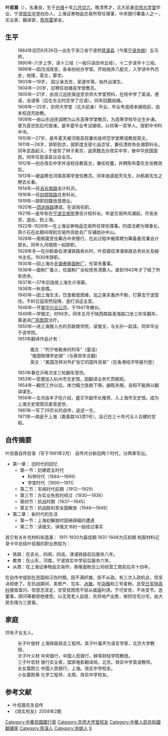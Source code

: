 {{multiple issues|
{{autobiography|time=2018-11-13T04:33:06+00:00}}
{{citecheck|time=2018-11-13T04:33:06+00:00}}
{{original research|time=2018-11-13T04:33:06+00:00}}
{{refimprove|time=2018-11-13T04:33:06+00:00}}
{{年谱|time=2018-11-13T04:33:06+00:00}}
}}
'''叶叔眉'''（{{bd|1884年||1971年|catIdx=Y}}），名秉良，生于[[光绪|光绪]]十年[[六月廿六|六月廿六]]，晚清秀才，北大前身[[京师大学堂|京师大学堂]]毕业，宁波[[效实中学|效实中学]]创办人，上海证券物品交易所常任理事，中央银行筹备人之一，实业家，翻译家，[[陈布雷|陈布雷]]挚友。

==生平==
:1884年旧历6月26日—出生于浙江省宁波府[[慈溪县|慈溪县]]（今属[[宁波|宁波]][[余姚|余姚]]）五马桥。 
:1890年-六岁上学，读十三经（一般只读四书五经），十二岁读毕十三经。
:1899年—因戊戌政变，各省纷纷办学堂。开始抛弃八股文，入学读中外历史，地理，英文，算学。
:1903年—19岁， 因父亲去世，家道中落，始外出谋生。
:1904年—20岁，应聘任钱塘县学堂教员。
:1905年—21岁，由浙江巡抚保送至京师大学堂预科，在校中学了英语，德语，法语等（后在东北时还学了日语）。同年回籍结婚。
:1909年—25岁，京师大学堂（北大前身）毕业。毕业考成绩未揭晓前，由本校选充助教。
:1909年—由山东巡抚调聘为山东高等学堂教员，为高等学校毕业生补课。曾为袁世凯后代授课。是年夏毕业考试揭晓，以优等一奖举人。授职中书科中书。
:1910年—27岁，是年夏天被河南高校兼优级师范学堂聘请教授英文。
:1911年—28岁，辞职到京，就职度支部七品京官，兼任清财务处湘鄂科长。同年武昌起义，于是剪了辫子离京，返原籍去办效实中学，做中华民国国民。同年任慈溪县议会会员。
:1912年—创办效实中学并该校任教英文，兼任校董。并聘陈布雷先生任教效实。
:1913年—被返聘去河南高等学堂任教员。同年由虞挺芳先生，孙鹤皋先生之聘去长春。
:1914年—任[[吉长铁路|吉长铁路]]会计科员。
:1916年—任[[四郑铁路|四郑铁路]]总务科长。
:1919年—辞职回籍改营商业。
:1920年—[[泗洮铁路|泗洮铁路]]建成，在该局任职。
:1921年—是年秋在[[宁波交易所|宁波交易所]]里任计校科长。年底交易所风潮起，尽丧余资，退出。到上海。
:1922年-1928年—在上海证券物品交易所任常任理事。时虞洽卿为理事长。蒋介石在此期间得到交易所资助去广东辅助孙中山。
:1928年—周佩箴受任筹办中央银行，在此过程中被周聘为筹备委员兼会计部长。同年九月随周一起辞职。
:1928年冬—在孙鹤皋任津浦铁路局长时，叶叔眉任津浦铁路总务处长及秘书主任。1930年辞职。
:1930年—回上海办[[无锡泰隆面粉厂|无锡泰隆面粉厂]]，任常务董事。
:1936年—面粉厂着火，任面粉厂全权债务清算人。直到1943年才了结了所有债务。
:1937年—37年后隐居上海生计渐窘。
:1938年—秋丧偶。
:1945年—因上海生活，饮食极度困难，加之美军轰炸不断，打算去宁波暂住。不料日寇突然投降，遂打消这主意。
:1946年—开[[南华兴业公司|南华兴业公司]]，于1947年散伙。
:1949年—学俄文，时66岁。同年五月于陕西南路淮海路口坐三轮车翻车，昏迷进[[广慈医院|广慈医院]]治疗。
:1950年—进上海俄人办的苏联商学院，读俄文，与长孙一起读。同年毕业于该学院。
:1951年翻译作品计有：
::俄文：“列宁格勒来的列车”（童话）
::“俄国物理学史纲”（与蔡宾牟合翻）
::英文：“美国怎样对外扩张它的国外贸易”（在香港经济导报刊登）
:1951年春在沪再次坐三轮翻车受伤。
:1953年—受邀加入杭州市文史馆，因翻译业务忙而婉拒。
:1954年—翻完工作以后，体力精力急剧下降，脑眩失眠，自知不能再以翻译谋生。
:1956年—五月由丰子恺介绍，盛丕华副市长推荐，入上海市文史馆。成为上海文史馆馆员直至逝世。
:1961年—写了29页长的自传，追述一生。
:1971年—病逝于上海（嘉善路143弄1号），自己在三十年代与人合建的甘邨。

==自传摘要==
叶叔眉自传目录（写于1961年2月）
自传共分新旧两个时代，分两章写出。
*第一章： 旧时代的回忆
**第一节：封建君主时代     
***科举时代（1884—1899）
***学堂时代（1900—1911）
**第二节：军阀时代前期（1912—1929）
**第三节：办实业失败的经过（1930—1936）
**第四节：抗战时期（1937—1945）
**第五节：抗战胜利至全国解放（1946—1949）
*第二章： 新时代的生活
**第一节：上海初解放时因祸得福的遭遇
**第二节：读俄文，译俄文书的一段经过事实
其它有关补充材料和逸事：
1911-1930为最佳期
1931-1948为压抑期
档案材料记录卡中总结叶叔眉的职业旅程为：
*铁路：在吉长，四郑，四洮，津浦铁路前后服务八年。
*教育：在山东，河南，宁波效实中学前后服务六年。
*从商：在上海证券物品交易所，泰隆面粉总公司经营工商前后共十四年。

在自传中提到在民国和汪伪时期，因不满奸雄，拒不从政。有三次入政机会，但坚决拒绝了。在抗战期间，卖房产、包车、[[冰箱|冰箱]]，吃[[杂粮|杂粮]]和三号麦粉。且受[[日军|日军]][[特高科|特高科]]搜查盘问，但意志坚定，甘受贫困而不屈从威逼利诱。宁可安贫，不肯变节。连董事，顾问等都拒绝接受。以无竞老人自居，先将地产出售，继将住宅分宅，由大房东降为三房客。

==家庭== 
共有子女五人。 
:长子叶俊材     上海铁路局总工程师。其子叶蜚声为语言学家，北京大学教授。
:次子叶义材     中央银行，中国人民银行，蚌埠财经学院教授。
:三子叶宏材     银行实业家，国家电影翻译局，北京。效实中学英语教师。
:长女葉韵兰     中国人民银行，上海。效实中学校友。
:小女葉韵蒨     化学工程师，太原。效实中学校友。

==参考文献==
*叶叔眉先生自传
*《效实校友》2008年2期 

{{Authority control}}
{{DEFAULTSORT:Y}}
[[Category:中華民國銀行家|Category:中華民國銀行家]]
[[Category:京师大学堂校友|Category:京师大学堂校友]]
[[Category:中華人民共和國翻譯家|Category:中華人民共和國翻譯家]]
[[Category:慈溪人|Category:慈溪人]]
[[Category:余姚人|Category:余姚人]]
[[Category:葉姓|S]]